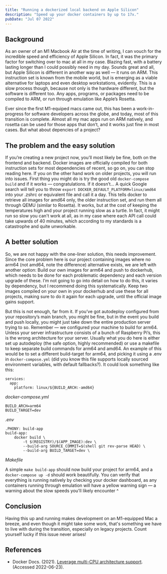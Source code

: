 ```yaml
---
title: "Running a dockerized local backend on Apple Silicon"
description: "Speed up your docker containers by up to 17x."
pubDate: "Jul 07 2022"
---
```


## Background

As an owner of an M1 Macbook Air at the time of writing, I can vouch for the incredible speed and efficiency of Apple Silicon. In fact, it was the primary factor for switching over to mac at all in my case. Blazing fast, with a battery lasting longer than I could possibly need in my day. Sounds great and all, but Apple Silicon is different in another way as well — it runs on ARM. This instruction set is known from the mobile world, but is emerging as a viable alternative for laptops and even desktop workstations, evidently. This is a slow process though, because not only is the hardware different, but the software is different too. Any apps, programs, or packages need to be compiled to ARM, or run through emulation like Apple’s Rosetta.

Ever since the first M1-equiped macs came out, this has been a work-in-progress for software developers across the globe, and today, most of this transition is complete. Almost all my mac apps run on ARM natively, and rosetta can be used for those apps that don’t, and it works just fine in most cases. But what about depencies of a project?

## The problem and the easy solution

If you’re creating a new project now, you’ll most likely be fine, both on the frontend and backend. Docker images are officially compiled for both instruction sets for most dependencies of recent, so go on, you can stop reading here. If you on the other hand work on older projects, you will run into issues. First thing you might do is try the good old `docker-compose build` and if it works — congratulations. If it doesn’t... A quick Google search will tell you to throw `export DOCKER_DEFAULT_PLATFORM=linux/amd64` into your .zshrc or equivalent file and call it a day. This tells docker to retrieve all images for amd64 only, the older instruction set, and run them all through QEMU (similar to Rosetta). It works, but at the cost of keeping the temperatures high and your project running slow as a turtle. In fact, it might run so slow you can't work at all, as in my case where each API call could take upwards of 40 minutes, which according to my standards is a catastrophe and quite unworkable.

## A better solution

So, we are not happy with the one-liner solution, this needs improvement. Since the core problem here is our project containing images where no arm64 (not amd64, note the difference) alternative exists, we are left with another option: Build our own images for arm64 and push to dockerhub, which needs to be done for each problematic dependency and each version upgrade of these. I’m not going to go into detail on how to do this, it varies by dependency, but I recommend doing this systematically. Keep two images compiled on your own in your dockerhub and use these for all projects, making sure to do it again for each upgrade, until the official image gains support.

But this is not enough, far from it. If you’ve got autodeploy configured from your repository’s main branch, you might be fine, but in the event you build and push locally, you might just take down the entire production server trying to so. Remember — we configured your machine to build for arm64. Unless your server infrastructure consists of a bunch of Raspberry Pi’s, this is the wrong architecture for your server. Usually what you do here is either set up autodeploy (the safe option, highly recommended) or use a makefile to keep separate build commands for arm64 and amd64. An example of this would be to set a different build-target for arm64, and picking it using a .env in `docker-compose.yml` (did you know this file supports locally sourced environment variables, with default fallbacks?). It could look something like this:

```other
services:
  app:
    platform: linux/${BUILD_ARCH:-amd64}
```

_docker-compose.yml_

```other
BUILD_ARCH=arm64
BUILD_TARGET=dev
```

_.env_

```other
.PHONY: build-app
build-app:
	docker build \
		-t $(REGISTRY)/$(APP_IMAGE):dev \
		--build-arg SOURCE_COMMIT=$(shell git rev-parse HEAD) \
		--build-arg BUILD_TARGET=dev \
```

_Makefile_

A simple `make build-app` should now build your project for arm64, and a `docker-compose up -d` should work beautifully. You can verify that everything is running natively by checking your docker dashboard, as any containers running through emulation will have a yellow warning sign — a warning about the slow speeds you'll likely encounter ^

## Conclusion

Having this up and running makes development on an M1-equipped Mac a breeze, and even though it might take some work, that's something we have to live with during the transition, especially on legacy projects. Count yourself lucky if this issue never arises!

## References

- Docker Docs. (2021). [Leverage multi-CPU architecture support](https://docs.docker.com/desktop/multi-arch/). (Accessed 2022-06-23).
